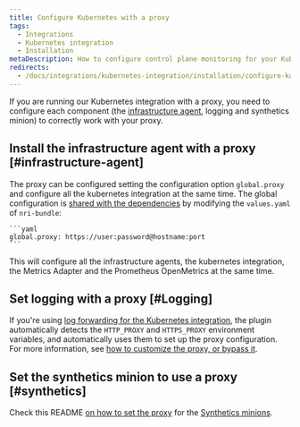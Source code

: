 ```yaml
---
title: Configure Kubernetes with a proxy
tags:
  - Integrations
  - Kubernetes integration
  - Installation
metaDescription: How to configure control plane monitoring for your Kubernetes integration with New Relic.
redirects:
  - /docs/integrations/kubernetes-integration/installation/configure-kubernetes-proxy
---
```


If you are running our Kubernetes integration with a proxy, you need to configure each component (the [infrastructure agent](/docs/infrastructure/install-infrastructure-agent), logging and synthetics minion) to correctly work with your proxy.

## Install the infrastructure agent with a proxy [#infrastructure-agent]

The proxy can be configured setting the configuration option `global.proxy` and configure all the kubernetes integration at the same time. The global configuration is [shared with the dependencies](https://github.com/newrelic/helm-charts/tree/master/charts/nri-bundle#configure-dependencies) by modifying the `values.yaml` of `nri-bundle`:

    ```yaml
    global.proxy: https://user:password@hostname:port
    ```

This will configure all the infrastructure agents, the kubernetes integration, the Metrics Adapter and the Prometheus OpenMetrics at the same time.

## Set logging with a proxy [#Logging]

If you're using [log forwarding for the Kubernetes integration](/docs/logs/enable-log-management-new-relic/enable-log-monitoring-new-relic/kubernetes-plugin-log-forwarding), the plugin automatically detects the `HTTP_PROXY` and `HTTPS_PROXY` environment variables, and automatically uses them to set up the proxy configuration. For more information, see [how to customize the proxy, or bypass it](https://github.com/newrelic/newrelic-fluent-bit-output#proxy-support).

## Set the synthetics minion to use a proxy [#synthetics]

Check this README [on how to set the proxy](https://github.com/newrelic/helm-charts/tree/master/charts/synthetics-minion) for the [Synthetics minions](/docs/synthetics/synthetic-monitoring/private-locations/install-containerized-private-minions-cpms).
